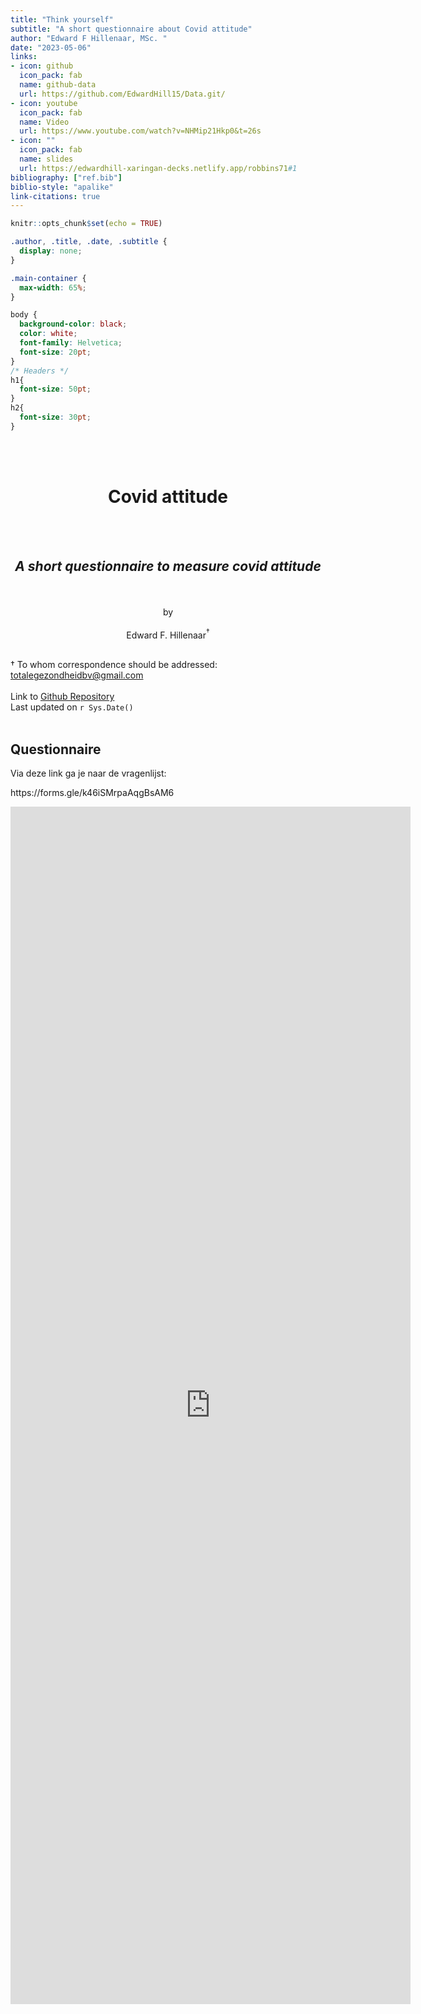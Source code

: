 ```yaml
---
title: "Think yourself"
subtitle: "A short questionnaire about Covid attitude"
author: "Edward F Hillenaar, MSc. "
date: "2023-05-06"
links:
- icon: github
  icon_pack: fab
  name: github-data
  url: https://github.com/EdwardHill15/Data.git/
- icon: youtube
  icon_pack: fab
  name: Video
  url: https://www.youtube.com/watch?v=NHMip21Hkp0&t=26s
- icon: ""
  icon_pack: fab
  name: slides
  url: https://edwardhill-xaringan-decks.netlify.app/robbins71#1
bibliography: ["ref.bib"]
biblio-style: "apalike"
link-citations: true
---
```


```r
knitr::opts_chunk$set(echo = TRUE)
```

```css
.author, .title, .date, .subtitle {
  display: none;
}

.main-container {
  max-width: 65%;
}

body {
  background-color: black;
  color: white;
  font-family: Helvetica;
  font-size: 20pt;
}
/* Headers */
h1{
  font-size: 50pt;
}
h2{
  font-size: 30pt;
}
```
<br>
<br>
<center>
<h1>Covid attitude</h1>
<br>
<br>
<h2>_A short questionnaire to measure covid attitude_</h2>
<br>
<br>
by
<br>
<br>
Edward F. Hillenaar${^\dagger}$
<br>
<br></center>

${\dagger}$ To whom correspondence should be addressed:  
[totalegezondheidbv@gmail.com](mailto: `r rmarkdown::metadata$email_address`) 
<br>
<br>
Link to [Github Repository](`r rmarkdown::metadata$github_repo`)  
Last updated on `r Sys.Date()`
<br>
<br>

## **Questionnaire**

Via deze link ga je naar de vragenlijst: 

https://forms.gle/k46iSMrpaAqgBsAM6

<iframe src="https://docs.google.com/forms/d/e/1FAIpQLSdDTYaaI5jXeB82EtdTnM2873BEuF98-FRKTIo5SvtsDS0GDw/viewform?embedded=true" width="640" height="1916" frameborder="0" marginheight="0" marginwidth="0">Laden…</iframe>

